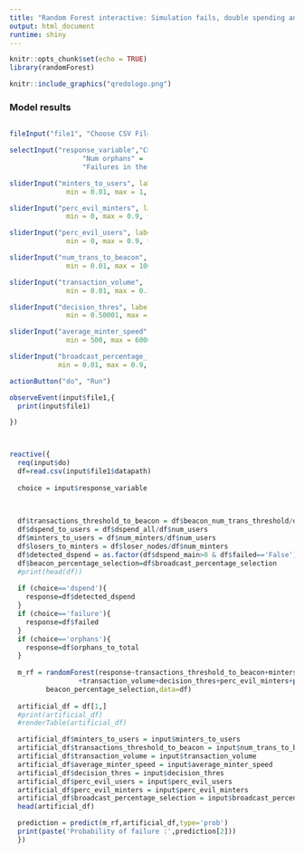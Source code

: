 ```yaml
---
title: "Random Forest interactive: Simulation fails, double spending and num orphans"
output: html_document
runtime: shiny
---
```


<style>
  .col2 {
    columns: 2 200px;         /* number of columns and width in pixels*/
    -webkit-columns: 2 200px; /* chrome, safari */
    -moz-columns: 2 200px;    /* firefox */
  }
  .col3 {
    columns: 3 100px;
    -webkit-columns: 3 100px;
    -moz-columns: 3 100px;
  }
</style>

```r
knitr::opts_chunk$set(echo = TRUE)
library(randomForest)
```

```r
knitr::include_graphics("qredologo.png")
```

### Model results
<div class="col2">
```r


fileInput("file1", "Choose CSV File",accept = c("text/csv","text/comma-separated-values,text/plain",".csv"))

selectInput("response_variable","Choose response:",  c("Double spending detected" = "dspend",
                  "Num orphans" = "orphans",
                  "Failures in the sim" = "failure"))

sliderInput("minters_to_users", label = "minters to users ratio",
              min = 0.01, max = 1, value = 0.1, step = 0.01)

sliderInput("perc_evil_minters", label = "percentage of evil minters",
              min = 0, max = 0.9, value = 0.1, step = 0.01)

sliderInput("perc_evil_users", label = "percentage of evil users",
              min = 0, max = 0.9, value = 0.1, step = 0.01)

sliderInput("num_trans_to_beacon", label = "average number of transactions to beacon threshold",
              min = 0.01, max = 100, value = 1.0, step = 0.5)

sliderInput("transaction_volume", label = "transaction volume",
              min = 0.01, max = 0.5, value = 0.1, step = 0.01)

sliderInput("decision_thres", label = "decision threshold",
              min = 0.50001, max = 0.99, value = 0.50001, step = 0.05)

sliderInput("average_minter_speed", label = "average minter speed",
              min = 500, max = 6000, value = 2000, step = 100)

sliderInput("broadcast_percentage_selection", label = "% minters selected for next checkpoint",
            min = 0.01, max = 0.9, value = 0.1, step = 0.05)

actionButton("do", "Run")
```
</div>

```r
observeEvent(input$file1,{
  print(input$file1)

})



reactive({
  req(input$do)
  df=read.csv(input$file1$datapath)
  
  choice = input$response_variable
  

  
  df$transactions_threshold_to_beacon = df$beacon_num_trans_threshold/df$mean_num_transactions
  df$dspend_to_users = df$dspend_all/df$num_users
  df$minters_to_users = df$num_minters/df$num_users
  df$losers_to_minters = df$loser_nodes/df$num_minters
  df$detected_dspend = as.factor(df$dspend_main>0 & df$failed=='False')
  df$beacon_percentage_selection=df$broadcast_percentage_selection
  #print(head(df))
  
  if (choice=='dspend'){
    response=df$detected_dspend
  }
  if (choice=='failure'){
    response=df$failed
  }
  if (choice=='orphans'){
    response=df$orphans_to_total
  }
  
  m_rf = randomForest(response~transactions_threshold_to_beacon+minters_to_users
                 +transaction_volume+decision_thres+perc_evil_minters+perc_evil_users+average_minter_speed+
         beacon_percentage_selection,data=df)
  
  artificial_df = df[1,]
  #print(artificial_df)
  #renderTable(artificial_df)

  artificial_df$minters_to_users = input$minters_to_users
  artificial_df$transactions_threshold_to_beacon = input$num_trans_to_beacon
  artificial_df$transaction_volume = input$transaction_volume
  artificial_df$average_minter_speed = input$average_minter_speed
  artificial_df$decision_thres = input$decision_thres
  artificial_df$perc_evil_users = input$perc_evil_users
  artificial_df$perc_evil_minters = input$perc_evil_minters
  artificial_df$broadcast_percentage_selection = input$broadcast_percentage_selection
  head(artificial_df)

  prediction = predict(m_rf,artificial_df,type='prob')
  print(paste('Probability of failure :',prediction[2]))
  })


```
